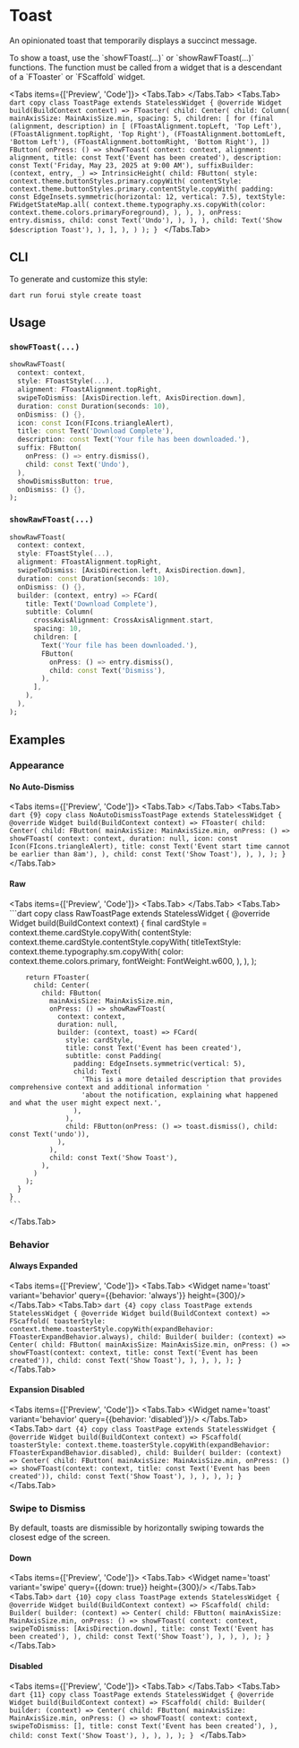 
# Toast

An opinionated toast that temporarily displays a succinct message.

<Callout type="info">
    To show a toast, use the `showFToast(...)` or `showRawFToast(...)` functions. The function must be called from a
    widget that is a descendant of a `FToaster` or `FScaffold` widget.
</Callout>

<LinkBadgeGroup>
    <LinkBadge label="API Reference" href="https://pub.dev/documentation/forui/latest/forui.widgets.toast/"/>
</LinkBadgeGroup>

<Tabs items={['Preview', 'Code']}>
  <Tabs.Tab>
    <Widget name='toast' query={{}} height={500}/>
  </Tabs.Tab>
  <Tabs.Tab>
    ```dart copy
    class ToastPage extends StatelessWidget {
      @override
      Widget build(BuildContext context) => FToaster(
        child: Center(
          child: Column(
            mainAxisSize: MainAxisSize.min,
            spacing: 5,
            children: [
              for (final (alignment, description) in [
                (FToastAlignment.topLeft, 'Top Left'),
                (FToastAlignment.topRight, 'Top Right'),
                (FToastAlignment.bottomLeft, 'Bottom Left'),
                (FToastAlignment.bottomRight, 'Bottom Right'),
              ])
                FButton(
                  onPress: () => showFToast(
                    context: context,
                    alignment: alignment,
                    title: const Text('Event has been created'),
                    description: const Text('Friday, May 23, 2025 at 9:00 AM'),
                    suffixBuilder: (context, entry, _) => IntrinsicHeight(
                      child: FButton(
                        style: context.theme.buttonStyles.primary.copyWith(
                          contentStyle: context.theme.buttonStyles.primary.contentStyle.copyWith(
                            padding: const EdgeInsets.symmetric(horizontal: 12, vertical: 7.5),
                            textStyle: FWidgetStateMap.all(
                              context.theme.typography.xs.copyWith(color: context.theme.colors.primaryForeground),
                            ),
                          ),
                        ),
                        onPress: entry.dismiss,
                        child: const Text('Undo'),
                      ),
                    ),
                  ),
                  child: Text('Show $description Toast'),
                ),
            ],
          ),
        )
      );
    }
    ```
  </Tabs.Tab>
</Tabs>

## CLI

To generate and customize this style:

```shell copy
dart run forui style create toast
```

## Usage

### `showFToast(...)`

```dart copy
showRawFToast(
  context: context,
  style: FToastStyle(...),
  alignment: FToastAlignment.topRight,
  swipeToDismiss: [AxisDirection.left, AxisDirection.down],
  duration: const Duration(seconds: 10),
  onDismiss: () {},
  icon: const Icon(FIcons.triangleAlert),
  title: const Text('Download Complete'),
  description: const Text('Your file has been downloaded.'),
  suffix: FButton(
    onPress: () => entry.dismiss(),
    child: const Text('Undo'),
  ),
  showDismissButton: true,
  onDismiss: () {},
);
```

### `showRawFToast(...)`

```dart copy
showRawFToast(
  context: context,
  style: FToastStyle(...),
  alignment: FToastAlignment.topRight,
  swipeToDismiss: [AxisDirection.left, AxisDirection.down],
  duration: const Duration(seconds: 10),
  onDismiss: () {},
  builder: (context, entry) => FCard(
    title: Text('Download Complete'),
    subtitle: Column(
      crossAxisAlignment: CrossAxisAlignment.start,
      spacing: 10,
      children: [
        Text('Your file has been downloaded.'),
        FButton(
          onPress: () => entry.dismiss(),
          child: const Text('Dismiss'),
        ),
      ],
    ),
  ),
);
```

## Examples

### Appearance

#### No Auto-Dismiss

<Tabs items={['Preview', 'Code']}>
  <Tabs.Tab>
    <Widget name='toast' variant='no-auto-dismiss' query={{}} height={300}/>
  </Tabs.Tab>
  <Tabs.Tab>
    ```dart {9} copy
    class NoAutoDismissToastPage extends StatelessWidget {
      @override
      Widget build(BuildContext context) => FToaster(
        child: Center(
          child: FButton(
            mainAxisSize: MainAxisSize.min,
            onPress: () => showFToast(
              context: context,
              duration: null,
              icon: const Icon(FIcons.triangleAlert),
              title: const Text('Event start time cannot be earlier than 8am'),
            ),
            child: const Text('Show Toast'),
          ),
        ),
      );
    }
    ```
  </Tabs.Tab>
</Tabs>

#### Raw

<Tabs items={['Preview', 'Code']}>
  <Tabs.Tab>
    <Widget name='toast' variant='raw' query={{}} height={620}/>
  </Tabs.Tab>
  <Tabs.Tab>
    ```dart copy
    class RawToastPage extends StatelessWidget {
      @override
      Widget build(BuildContext context) {
        final cardStyle = context.theme.cardStyle.copyWith(
          contentStyle: context.theme.cardStyle.contentStyle.copyWith(
            titleTextStyle: context.theme.typography.sm.copyWith(
              color: context.theme.colors.primary,
              fontWeight: FontWeight.w600,
            ),
          ),
        );

        return FToaster(
          child: Center(
            child: FButton(
              mainAxisSize: MainAxisSize.min,
              onPress: () => showRawFToast(
                context: context,
                duration: null,
                builder: (context, toast) => FCard(
                  style: cardStyle,
                  title: const Text('Event has been created'),
                  subtitle: const Padding(
                    padding: EdgeInsets.symmetric(vertical: 5),
                    child: Text(
                      'This is a more detailed description that provides comprehensive context and additional information '
                      'about the notification, explaining what happened and what the user might expect next.',
                    ),
                  ),
                  child: FButton(onPress: () => toast.dismiss(), child: const Text('undo')),
                ),
              ),
              child: const Text('Show Toast'),
            ),
          )
        );
      }
    }
    ```

  </Tabs.Tab>
</Tabs>

### Behavior

#### Always Expanded

<Tabs items={['Preview', 'Code']}>
  <Tabs.Tab>
    <Widget name='toast' variant='behavior' query={{behavior: 'always'}} height={300}/>
  </Tabs.Tab>
  <Tabs.Tab>
    ```dart {4} copy
    class ToastPage extends StatelessWidget {
      @override
      Widget build(BuildContext context) => FScaffold(
        toasterStyle: context.theme.toasterStyle.copyWith(expandBehavior: FToasterExpandBehavior.always),
        child: Builder(
          builder: (context) => Center(
            child: FButton(
              mainAxisSize: MainAxisSize.min,
              onPress: () => showFToast(context: context, title: const Text('Event has been created')),
              child: const Text('Show Toast'),
            ),
          ),
        ),
      );
    }
    ```
  </Tabs.Tab>
</Tabs>

#### Expansion Disabled

<Tabs items={['Preview', 'Code']}>
  <Tabs.Tab>
    <Widget name='toast' variant='behavior' query={{behavior: 'disabled'}}/>
  </Tabs.Tab>
  <Tabs.Tab>
    ```dart {4} copy
    class ToastPage extends StatelessWidget {
      @override
      Widget build(BuildContext context) => FScaffold(
        toasterStyle: context.theme.toasterStyle.copyWith(expandBehavior: FToasterExpandBehavior.disabled),
        child: Builder(
          builder: (context) => Center(
            child: FButton(
              mainAxisSize: MainAxisSize.min,
              onPress: () => showFToast(context: context, title: const Text('Event has been created')),
              child: const Text('Show Toast'),
            ),
          ),
        ),
      );
    }
    ```
  </Tabs.Tab>
</Tabs>

### Swipe to Dismiss

By default, toasts are dismissible by horizontally swiping towards the closest edge of the screen.

#### Down

<Tabs items={['Preview', 'Code']}>
  <Tabs.Tab>
    <Widget name='toast' variant='swipe' query={{down: true}} height={300}/>
  </Tabs.Tab>
  <Tabs.Tab>
    ```dart {10} copy
    class ToastPage extends StatelessWidget {
      @override
      Widget build(BuildContext context) => FScaffold(
        child: Builder(
          builder: (context) => Center(
            child: FButton(
              mainAxisSize: MainAxisSize.min,
              onPress: () => showFToast(
                context: context,
                swipeToDismiss: [AxisDirection.down],
                title: const Text('Event has been created'),
              ),
              child: const Text('Show Toast'),
            ),
          ),
        ),
      );
    }
    ```
  </Tabs.Tab>
</Tabs>

#### Disabled

<Tabs items={['Preview', 'Code']}>
  <Tabs.Tab>
    <Widget name='toast' variant='swipe' query={{}} height={300}/>
  </Tabs.Tab>
  <Tabs.Tab>
    ```dart {11} copy
    class ToastPage extends StatelessWidget {
      @override
      Widget build(BuildContext context) => FScaffold(
        child: Builder(
          builder: (context) => Center(
            child: FButton(
              mainAxisSize: MainAxisSize.min,
              onPress: () => showFToast(
                context: context,
                swipeToDismiss: [],
                title: const Text('Event has been created'),
              ),
              child: const Text('Show Toast'),
            ),
          ),
        ),
      );
    }
    ```
  </Tabs.Tab>
</Tabs>
